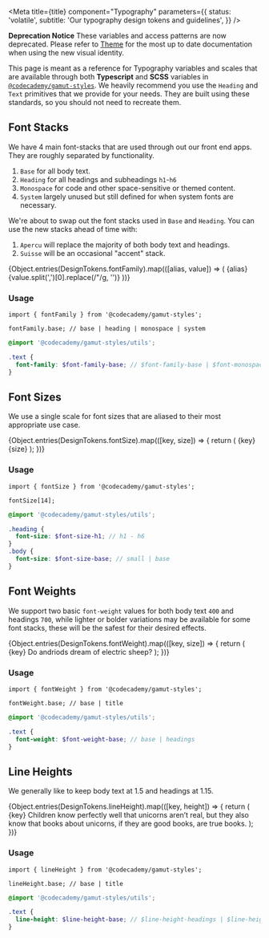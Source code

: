 

<Meta
  title={title}
  component="Typography"
  parameters={{
    status: 'volatile',
    subtitle: 'Our typography design tokens and guidelines',
  }}
/>

**Deprecation Notice** These variables and access patterns are now deprecated. Please refer to [Theme](?path=/docs/foundations-theme--font-family) for the most up to date documentation when using the new visual identity.

This page is meant as a reference for Typography variables and scales that are available
through both **Typescript** and **SCSS** variables in [`@codecademy/gamut-styles`](https://www.npmjs.com/package/@codecademy/gamut-styles). We heavily recommend
you use the <LinkTo kind="Typography" story="Heading">`Heading`</LinkTo> and <LinkTo kind="Typography" story="Text">`Text`</LinkTo>
primitives that we provide for your needs. They are built using these standards, so you should not need to recreate them.

## Font Stacks

We have 4 main font-stacks that are used through out our front end apps. They are roughly separated by functionality.

1. `Base` for all body text.
2. `Heading` for all headings and subheadings `h1`-`h6`
3. `Monospace` for code and other space-sensitive or themed content.
4. `System` largely unused but still defined for when system fonts are necessary.

We're about to swap out the font stacks used in `Base` and `Heading`.
You can use the new stacks ahead of time with:

1. `Apercu` will replace the majority of both body text and headings.
2. `Suisse` will be an occasional "accent" stack.

<Canvas withSource="none" isColumn>
  {Object.entries(DesignTokens.fontFamily).map(([alias, value]) => (
    <ScaleRow key={alias} hasAlias>
      <ScaleColumn>{alias}</ScaleColumn>
      <Text family={value}>{value.split(',')[0].replace(/"/g, '')}</Text>
    </ScaleRow>
  ))}
</Canvas>

### Usage

```tsx
import { fontFamily } from '@codecademy/gamut-styles';

fontFamily.base; // base | heading | monospace | system
```

```scss
@import '@codecademy/gamut-styles/utils';

.text {
  font-family: $font-family-base; // $font-family-base | $font-monospace | $font-system
}
```

## Font Sizes

We use a single scale for font sizes that are aliased to their most appropriate use case.

<Canvas withSource="none" isColumn>
  {Object.entries(DesignTokens.fontSize).map(([key, size]) => {
    return (
      <ScaleRow key={key} hasAlias>
        <ScaleColumn>{key}</ScaleColumn>
        <Text size={size}>{size}</Text>
      </ScaleRow>
    );
  })}
</Canvas>

### Usage

```tsx
import { fontSize } from '@codecademy/gamut-styles';

fontSize[14];
```

```scss
@import '@codecademy/gamut-styles/utils';

.heading {
  font-size: $font-size-h1; // h1 - h6
}
.body {
  font-size: $font-size-base; // small | base
}
```

## Font Weights

We support two basic `font-weight` values for both body text `400` and headings `700`, while lighter or bolder variations may be
available for some font stacks, these will be the safest for their desired effects.

<Canvas withSource="none" isColumn>
  {Object.entries(DesignTokens.fontWeight).map(([key, size]) => {
    return (
      <ScaleRow key={key} hasAlias>
        <ScaleColumn>{key}</ScaleColumn>
        <Text weight={size}>Do andriods dream of electric sheep?</Text>
      </ScaleRow>
    );
  })}
</Canvas>

### Usage

```tsx
import { fontWeight } from '@codecademy/gamut-styles';

fontWeight.base; // base | title
```

```scss
@import '@codecademy/gamut-styles/utils';

.text {
  font-weight: $font-weight-base; // base | headings
}
```

## Line Heights

We generally like to keep body text at 1.5 and headings at 1.15.

<Canvas withSource="none" isColumn>
  {Object.entries(DesignTokens.lineHeight).map(([key, height]) => {
    return (
      <ScaleRow key={key} hasAlias>
        <ScaleColumn>{key}</ScaleColumn>
        <Text line={height} size={22}>
          Children know perfectly well that unicorns aren’t real, but they also
          know that books about unicorns, if they are good books, are true
          books.
        </Text>
      </ScaleRow>
    );
  })}
</Canvas>

### Usage

```tsx
import { lineHeight } from '@codecademy/gamut-styles';

lineHeight.base; // base | title
```

```scss
@import '@codecademy/gamut-styles/utils';

.text {
  line-height: $line-height-base; // $line-height-headings | $line-height-base
}
```
